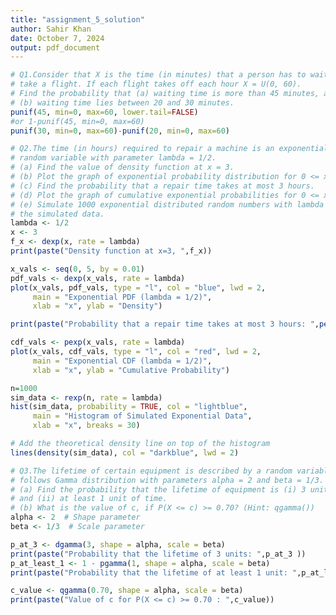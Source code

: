 ```yaml
---
title: "assignment_5_solution"
author: Sahir Khan
date: October 7, 2024
output: pdf_document
---
```


```r
# Q1.Consider that X is the time (in minutes) that a person has to wait in order to 
# take a flight. If each flight takes off each hour X = U(0, 60). 
# Find the probability that (a) waiting time is more than 45 minutes, and 
# (b) waiting time lies between 20 and 30 minutes.
punif(45, min=0, max=60, lower.tail=FALSE)
#or 1-punif(45, min=0, max=60)
punif(30, min=0, max=60)-punif(20, min=0, max=60)
```

```r
# Q2.The time (in hours) required to repair a machine is an exponential distributed 
# random variable with parameter lambda = 1/2.
# (a) Find the value of density function at x = 3.
# (b) Plot the graph of exponential probability distribution for 0 <= x <= 5.
# (c) Find the probability that a repair time takes at most 3 hours.
# (d) Plot the graph of cumulative exponential probabilities for 0 <= x <= 5.
# (e) Simulate 1000 exponential distributed random numbers with lambda = 1⁄2 and plot 
# the simulated data.
lambda <- 1/2 
x <- 3
f_x <- dexp(x, rate = lambda)
print(paste("Density function at x=3, ",f_x))

x_vals <- seq(0, 5, by = 0.01)
pdf_vals <- dexp(x_vals, rate = lambda)
plot(x_vals, pdf_vals, type = "l", col = "blue", lwd = 2, 
     main = "Exponential PDF (lambda = 1/2)",
     xlab = "x", ylab = "Density")

print(paste("Probability that a repair time takes at most 3 hours: ",pexp(3, rate=1/2)))

cdf_vals <- pexp(x_vals, rate = lambda)
plot(x_vals, cdf_vals, type = "l", col = "red", lwd = 2, 
     main = "Exponential CDF (lambda = 1/2)",
     xlab = "x", ylab = "Cumulative Probability")

n=1000
sim_data <- rexp(n, rate = lambda)
hist(sim_data, probability = TRUE, col = "lightblue", 
     main = "Histogram of Simulated Exponential Data",
     xlab = "x", breaks = 30)

# Add the theoretical density line on top of the histogram
lines(density(sim_data), col = "darkblue", lwd = 2)
```

```r
# Q3.The lifetime of certain equipment is described by a random variable X that 
# follows Gamma distribution with parameters alpha = 2 and beta = 1/3.
# (a) Find the probability that the lifetime of equipment is (i) 3 units of time, 
# and (ii) at least 1 unit of time.
# (b) What is the value of c, if P(X <= c) >= 0.70? (Hint: qgamma())
alpha <- 2  # Shape parameter
beta <- 1/3  # Scale parameter

p_at_3 <- dgamma(3, shape = alpha, scale = beta)
print(paste("Probability that the lifetime of 3 units: ",p_at_3 ))
p_at_least_1 <- 1 - pgamma(1, shape = alpha, scale = beta)
print(paste("Probability that the lifetime of at least 1 unit: ",p_at_least_1 ))

c_value <- qgamma(0.70, shape = alpha, scale = beta)
print(paste("Value of c for P(X <= c) >= 0.70 : ",c_value))
```

